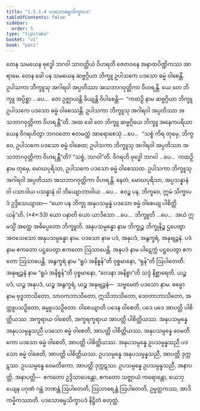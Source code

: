 ```yaml
---
title: "1.5.1.4 ပဒသောဓမ္မသိက္ခာပဒ"
tableOfContents: false
sidebar:
  order: 5
type: "tipitaka"
basket: "vi"
book: "paci"
---
```



<DynamicBreadcrumb />

<Division number="44" book="paci">

<Paragraph number="150" book="paci">
တေန သမယေန ဗုဒ္ဓေါ ဘဂဝါ သာဝတ္ထိယံ ဝိဟရတိ ဇေတဝနေ အနာထပိဏ္ဍိကဿ အာရာမေ. တေန ခေါ ပန သမယေန ဆဗ္ဗဂ္ဂိယာ ဘိက္ခူ ဥပါသကေ ပဒသော ဓမ္မံ ဝါစေန္တိ. ဥပါသကာ ဘိက္ခူသု အဂါရဝါ အပ္ပတိဿာ အသဘာဂဝုတ္တိကာ ဝိဟရန္တိ. ယေ တေ ဘိက္ခူ အပ္ပိစ္ဆာ …ပေ…  တေ ဥဇ္ဈာယန္တိ ခိယျန္တိ ဝိပါစေန္တိ—  “ကထဉှိ နာမ ဆဗ္ဗဂ္ဂိယာ ဘိက္ခူ ဥပါသကေ ပဒသော ဓမ္မံ ဝါစေဿန္တိ. ဥပါသကာ ဘိက္ခူသု အဂါရဝါ အပ္ပတိဿာ အသဘာဂဝုတ္တိကာ ဝိဟရန္တီ”တိ.
</Paragraph>

<Paragraph number="151" book="paci">
အထ ခေါ တေ ဘိက္ခူ ဆဗ္ဗဂ္ဂိယေ ဘိက္ခူ အနေကပရိယာယေန ဝိဂရဟိတွာ ဘဂဝတော ဧတမတ္ထံ အာရောစေသုံ …ပေ…  “သစ္စံ ကိရ တုမှေ, ဘိက္ခဝေ, ဥပါသကေ ပဒသော ဓမ္မံ ဝါစေထ; ဥပါသကာ ဘိက္ခူသု အဂါရဝါ အပ္ပတိဿာ အသဘာဂဝုတ္တိကာ ဝိဟရန္တီ”တိ? “သစ္စံ, ဘဂဝါ”တိ. ဝိဂရဟိ ဗုဒ္ဓေါ ဘဂဝါ …ပေ…  ကထဉှိ နာမ တုမှေ, မောဃပုရိသာ, ဥပါသကေ ပဒသော ဓမ္မံ ဝါစေဿထ. ဥပါသကာ ဘိက္ခူသု အဂါရဝါ အပ္ပတိဿာ အသဘာဂဝုတ္တိကာ ဝိဟရန္တိ. နေတံ, မောဃပုရိသာ, အပ္ပသန္နာနံ ဝါ ပသာဒါယ ပသန္နာနံ ဝါ ဘိယျောဘာဝါယ …ပေ…  ဧဝဉ္စ ပန, ဘိက္ခဝေ, ဣမံ သိက္ခာပဒံ ဥဒ္ဒိသေယျာထ—
</Paragraph>

</Division>
<Division number="45" book="paci">

<Paragraph number="152" book="paci">
<Emphasis>“ယော ပန ဘိက္ခု အနုပသမ္ပန္နံ ပဒသော ဓမ္မံ ဝါစေယျ ပါစိတ္တိယန်”</Emphasis>တိ. (*4*:<Emphasis>53</Emphasis>)
</Paragraph>

</Division>
<Division number="46" book="paci">

<Paragraph number="153" book="paci">
<Emphasis>ယော ပနာ</Emphasis>တိ ယော ယာဒိသော …ပေ…  <Emphasis>ဘိက္ခူ</Emphasis>တိ …ပေ…  အယံ ဣမသ္မိံ အတ္ထေ အဓိပ္ပေတော ဘိက္ခူတိ.
</Paragraph>

<Paragraph number="154" book="paci">
<Emphasis>အနုပသမ္ပန္နော</Emphasis> နာမ ဘိက္ခုဉ္စ ဘိက္ခုနိဉ္စ ဌပေတွာ အဝသေသော အနုပသမ္ပန္နော နာမ.
</Paragraph>

<Paragraph number="155" book="paci">
<Emphasis>ပဒသော</Emphasis> နာမ ပဒံ, အနုပဒံ, အနွက္ခရံ, အနုဗျဉ္ဇနံ.
</Paragraph>

<Paragraph number="156" book="paci">
<Emphasis>ပဒံ</Emphasis> နာမ ဧကတော ပဋ္ဌပေတွာ ဧကတော ဩသာပေန္တိ. <Emphasis>အနုပဒံ</Emphasis> နာမ ပါဋေက္ကံ ပဋ္ဌပေတွာ ဧကတော ဩသာပေန္တိ. <Emphasis>အနွက္ခရံ</Emphasis> နာမ “ရူပံ အနိစ္စန်”တိ ဝုစ္စမာနော, “ရုန်”တိ ဩပါတေတိ. <Emphasis>အနုဗျဉ္ဇနံ</Emphasis> နာမ “ရူပံ အနိစ္စန်”တိ ဝုစ္စမာနော, “ဝေဒနာ အနိစ္စာ”တိ သဒ္ဒံ နိစ္ဆာရေတိ.
</Paragraph>

<Paragraph number="157" book="paci">
ယဉ္စ ပဒံ, ယဉ္စ အနုပဒံ, ယဉ္စ အနွက္ခရံ, ယဉ္စ အနုဗျဉ္ဇနံ—  သဗ္ဗမေတံ ပဒသော နာမ.
</Paragraph>

<Paragraph number="158" book="paci">
<Emphasis>ဓမ္မော</Emphasis> နာမ ဗုဒ္ဓဘာသိတော, သာဝကဘာသိတော, ဣသိဘာသိတော, ဒေဝတာဘာသိတော, အတ္ထူပသဉှိတော, ဓမ္မူပသဉှိတော.
</Paragraph>

<Paragraph number="159" book="paci">
<Emphasis>ဝါစေယျာ</Emphasis>တိ ပဒေန ဝါစေတိ, ပဒေ ပဒေ အာပတ္တိ ပါစိတ္တိယဿ. အက္ခရာယ ဝါစေတိ, အက္ခရက္ခရာယ အာပတ္တိ ပါစိတ္တိယဿ.
</Paragraph>

</Division>
<Division number="47" book="paci">

<Paragraph number="160" book="paci">
အနုပသမ္ပန္နေ အနုပသမ္ပန္နသညီ ပဒသော ဓမ္မံ ဝါစေတိ, အာပတ္တိ ပါစိတ္တိယဿ. အနုပသမ္ပန္နေ ဝေမတိကော ပဒသော ဓမ္မံ ဝါစေတိ, အာပတ္တိ ပါစိတ္တိယဿ. အနုပသမ္ပန္နေ ဥပသမ္ပန္နသညီ ပဒသော ဓမ္မံ ဝါစေတိ, အာပတ္တိ ပါစိတ္တိယဿ.
</Paragraph>

<Paragraph number="161" book="paci">
ဥပသမ္ပန္နေ အနုပသမ္ပန္နသညီ, အာပတ္တိ ဒုက္ကဋဿ. ဥပသမ္ပန္နေ ဝေမတိကော, အာပတ္တိ ဒုက္ကဋဿ. ဥပသမ္ပန္နေ ဥပသမ္ပန္နသညီ, အနာပတ္တိ.
</Paragraph>

</Division>
<Division number="48" book="paci">

<Paragraph number="162" book="paci">
အနာပတ္တိ—  ဧကတော ဥဒ္ဒိသာပေန္တော, ဧကတော သဇ္ဈာယံ ကရောန္တော, ယေဘုယျေန ပဂုဏံ ဂန္ထံ ဘဏန္တံ ဩပါတေတိ, ဩသာရေန္တံ ဩပါတေတိ, ဥမ္မတ္တကဿ, အာဒိကမ္မိကဿာတိ.

</Paragraph>
</Division>

<Paragraph number="163" type="center" book="paci">
ပဒသောဓမ္မသိက္ခာပဒံ နိဋ္ဌိတံ စတုတ္ထံ.
</Paragraph>